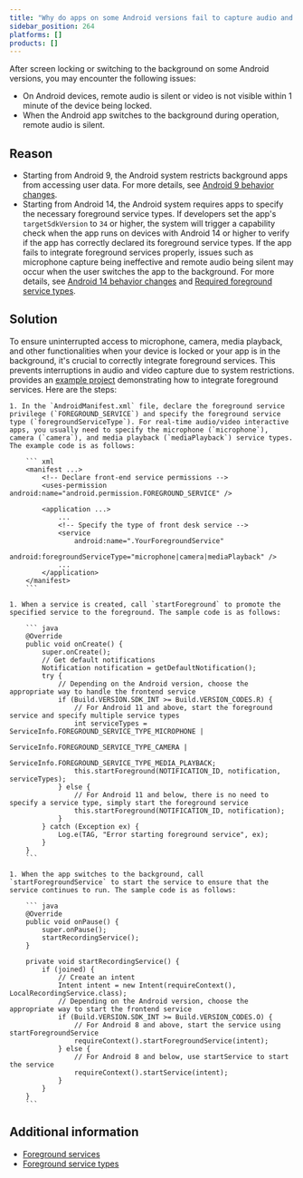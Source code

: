 ```yaml
---
title: "Why do apps on some Android versions fail to capture audio and video after screen locking or switching to the background?"
sidebar_position: 264
platforms: []
products: []
---
```



After screen locking or switching to the background on some Android versions, you may encounter the following issues:

- On Android devices, remote audio is silent or video is not visible within 1 minute of the device being locked.
- When the Android app switches to the background during operation, remote audio is silent.

## Reason

- Starting from Android 9, the Android system restricts background apps from accessing user data. For more details, see [Android 9 behavior changes](https://developer.android.com/about/versions/pie/android-9.0-changes-all).
- Starting from Android 14, the Android system requires apps to specify the necessary foreground service types. If developers set the app's `targetSdkVersion` to `34` or higher, the system will trigger a capability check when the app runs on devices with Android 14 or higher to verify if the app has correctly declared its foreground service types. If the app fails to integrate foreground services properly, issues such as microphone capture being ineffective and remote audio being silent may occur when the user switches the app to the background. For more details, see [Android 14 behavior changes](https://developer.android.google.cn/about/versions/14/behavior-changes-14) and [Required foreground service types](https://developer.android.google.cn/about/versions/14/changes/fgs-types-required).

## Solution

To ensure uninterrupted access to microphone, camera, media playback, and other functionalities when your device is locked or your app is in the background, it's crucial to correctly integrate foreground services. This prevents interruptions in audio and video capture due to system restrictions. <Vg k="COMPANY"/> provides an [example project](https://github.com/AgoraIO/API-Examples/blob/main/Android/APIExample/app/src/main/java/io/agora/api/example/examples/basic/JoinChannelAudio.java#L324) demonstrating how to integrate foreground services. Here are the steps:

    1. In the `AndroidManifest.xml` file, declare the foreground service privilege (`FOREGROUND_SERVICE`) and specify the foreground service type (`foregroundServiceType`). For real-time audio/video interactive apps, you usually need to specify the microphone (`microphone`), camera (`camera`), and media playback (`mediaPlayback`) service types. The example code is as follows:

        ``` xml
        <manifest ...>
            <!-- Declare front-end service permissions -->
            <uses-permission android:name="android.permission.FOREGROUND_SERVICE" />

            <application ...>
                ...
                <!-- Specify the type of front desk service -->
                <service
                    android:name=".YourForegroundService"
                    android:foregroundServiceType="microphone|camera|mediaPlayback" />
                ...
            </application>
        </manifest>
        ```

    1. When a service is created, call `startForeground` to promote the specified service to the foreground. The sample code is as follows:

        ``` java
        @Override
        public void onCreate() {
            super.onCreate();
            // Get default notifications
            Notification notification = getDefaultNotification();
            try {
                // Depending on the Android version, choose the appropriate way to handle the frontend service
                if (Build.VERSION.SDK_INT >= Build.VERSION_CODES.R) {
                    // For Android 11 and above, start the foreground service and specify multiple service types
                    int serviceTypes = ServiceInfo.FOREGROUND_SERVICE_TYPE_MICROPHONE |
                                    ServiceInfo.FOREGROUND_SERVICE_TYPE_CAMERA |
                                    ServiceInfo.FOREGROUND_SERVICE_TYPE_MEDIA_PLAYBACK;
                    this.startForeground(NOTIFICATION_ID, notification, serviceTypes);
                } else {
                    // For Android 11 and below, there is no need to specify a service type, simply start the foreground service
                    this.startForeground(NOTIFICATION_ID, notification);
                }
            } catch (Exception ex) {
                Log.e(TAG, "Error starting foreground service", ex);
            }
        }
        ```

    1. When the app switches to the background, call `startForegroundService` to start the service to ensure that the service continues to run. The sample code is as follows:

        ``` java
        @Override
        public void onPause() {
            super.onPause();
            startRecordingService();
        }

        private void startRecordingService() {
            if (joined) {
                // Create an intent
                Intent intent = new Intent(requireContext(), LocalRecordingService.class);
                // Depending on the Android version, choose the appropriate way to start the frontend service
                if (Build.VERSION.SDK_INT >= Build.VERSION_CODES.O) {
                    // For Android 8 and above, start the service using startForegroundService
                    requireContext().startForegroundService(intent);
                } else {
                    // For Android 8 and below, use startService to start the service
                    requireContext().startService(intent);
                }
            }
        }
        ```

## Additional information

- [Foreground services](https://developer.android.com/develop/background-work/services/foreground-services)
- [Foreground service types](https://developer.android.com/develop/background-work/services/fg-service-types)
